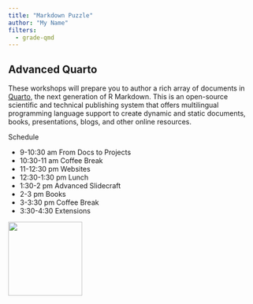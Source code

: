```yaml
---
title: "Markdown Puzzle"
author: "My Name"
filters:
  - grade-qmd
---
```


## Advanced Quarto

These workshops will prepare you to author a rich array of documents in [Quarto](https://quarto.org/), the next generation of R Markdown. This is an open-source scientific and technical publishing system that offers multilingual programming language support to create dynamic and static documents, books, presentations, blogs, and other online resources.

Schedule

-   9-10:30 am From Docs to Projects
-   10:30-11 am Coffee Break
-   11-12:30 pm Websites
-   12:30-1:30 pm Lunch
-   1:30-2 pm Advanced Slidecraft
-   2-3 pm Books
-   3-3:30 pm Coffee Break
-   3:30-4:30 Extensions

![](quarto-logo.png){width="150"}
